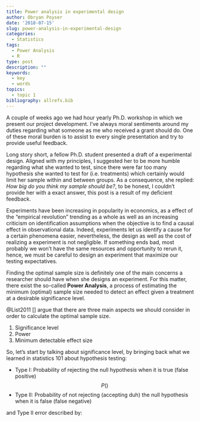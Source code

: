 ```yaml
---
title: Power analysis in experimental design
author: Obryan Poyser
date: '2018-07-15'
slug: power-analysis-in-experimental-design
categories:
  - Statistics
tags:
  - Power Analysis
  - R
type: post
description: ""
keywords:
  - key
  - words
topics:
  - topic 1
bibliography: allrefs.bib
---
```


A couple of weeks ago we had hour yearly Ph.D. workshop in which we present our project development. I've always moral sentiments around my duties regarding what someone as me who received a grant should do. One of these moral burden is to assist to every single presentation and try to provide useful feedback.

Long story short, a fellow Ph.D. student presented a draft of a experimental design. Aligned with my principles, I suggested her to be more humble regarding what she wanted to test, since there were far too many hypothesis she wanted to test for (i.e. treatments) which certainly would limit her sample within and between groups. As a consequence, she replied: *How big do you think my sample should be?*, to be honest, I couldn't provide her with a exact answer, this post is a result of my deficient feedback.

Experiments have been increasing in popularity in economics, as a effect of the "empirical revolution" trending as a whole as well as an increasing criticism on identification assumptions when the objective is to find a causal effect in observational data. Indeed, experiments let us identify a cause for a certain phenomena easier, nevertheless, the design as well as the cost of realizing a experiment is not negligible. If something ends bad, most probably we won't have the same resources and opportunity to rerun it, hence, we must be careful to design an experiment that maximize our testing expectatives. 

Finding the optimal sample size is definitely one of the main concerns a researcher should have when she designs an experiment. For this matter, there exist the so-called **Power Analysis**, a process of estimating the minimum (optimal) sample size needed to detect an effect given a treatment at a desirable significance level.  

@List2011[] argue that there are three main aspects we should consider in order to calculate the optimal sample size.

1. Significance level
1. Power
1. Minimum detectable effect size

So, let's start by talking about significance level, by bringing back what we learned in statistics 101 about hypothesis testing:

+ Type I: Probability of rejecting the null hypothesis when it is true (false positive)  
$$P()$$
+ Type II: Probability of not rejecting (accepting duh) the null hypothesis when it is false (false negative)

and Type II error described by: 
